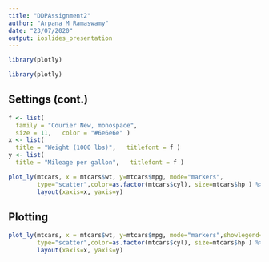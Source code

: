 ```yaml
---
title: "DDPAssignment2"
author: "Arpana M Ramaswamy"
date: "23/07/2020"
output: ioslides_presentation
---
```


```r
library(plotly)
```
```r
library(plotly)
```

Settings (cont.)
----
```r
f <- list(
  family = "Courier New, monospace",
  size = 11,   color = "#6e6e6e" )
x <- list(
  title = "Weight (1000 lbs)",   titlefont = f )
y <- list(
  title = "Mileage per gallon",   titlefont = f )
```

```r
plot_ly(mtcars, x = mtcars$wt, y=mtcars$mpg, mode="markers", 
        type="scatter",color=as.factor(mtcars$cyl), size=mtcars$hp ) %>%   
        layout(xaxis=x, yaxis=y)
```


Plotting
----
```r
plot_ly(mtcars, x = mtcars$wt, y=mtcars$mpg, mode="markers",showlegend=TRUE, 
        type="scatter",color=as.factor(mtcars$cyl), size=mtcars$hp ) %>%   
        layout(xaxis=x, yaxis=y)
```
